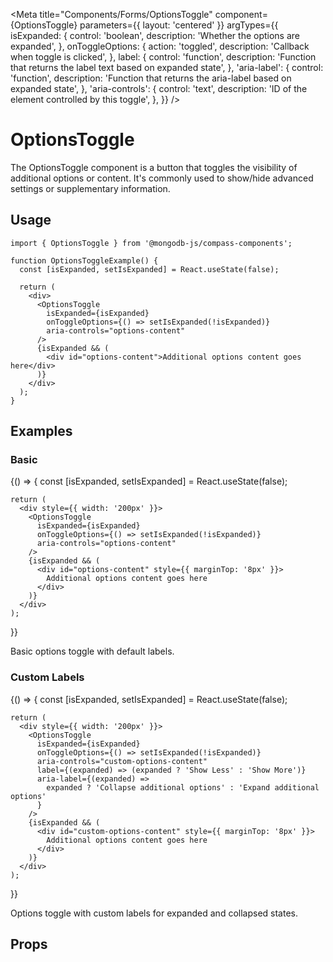 
<Meta
  title="Components/Forms/OptionsToggle"
  component={OptionsToggle}
  parameters={{ layout: 'centered' }}
  argTypes={{
    isExpanded: {
      control: 'boolean',
      description: 'Whether the options are expanded',
    },
    onToggleOptions: {
      action: 'toggled',
      description: 'Callback when toggle is clicked',
    },
    label: {
      control: 'function',
      description:
        'Function that returns the label text based on expanded state',
    },
    'aria-label': {
      control: 'function',
      description:
        'Function that returns the aria-label based on expanded state',
    },
    'aria-controls': {
      control: 'text',
      description: 'ID of the element controlled by this toggle',
    },
  }}
/>

# OptionsToggle

The OptionsToggle component is a button that toggles the visibility of additional options or content. It's commonly used to show/hide advanced settings or supplementary information.

## Usage

```tsx
import { OptionsToggle } from '@mongodb-js/compass-components';

function OptionsToggleExample() {
  const [isExpanded, setIsExpanded] = React.useState(false);

  return (
    <div>
      <OptionsToggle
        isExpanded={isExpanded}
        onToggleOptions={() => setIsExpanded(!isExpanded)}
        aria-controls="options-content"
      />
      {isExpanded && (
        <div id="options-content">Additional options content goes here</div>
      )}
    </div>
  );
}
```

## Examples

### Basic

<Story name="Basic">
  {() => {
    const [isExpanded, setIsExpanded] = React.useState(false);

    return (
      <div style={{ width: '200px' }}>
        <OptionsToggle
          isExpanded={isExpanded}
          onToggleOptions={() => setIsExpanded(!isExpanded)}
          aria-controls="options-content"
        />
        {isExpanded && (
          <div id="options-content" style={{ marginTop: '8px' }}>
            Additional options content goes here
          </div>
        )}
      </div>
    );

}}

</Story>

Basic options toggle with default labels.

### Custom Labels

<Story name="CustomLabels">
  {() => {
    const [isExpanded, setIsExpanded] = React.useState(false);

    return (
      <div style={{ width: '200px' }}>
        <OptionsToggle
          isExpanded={isExpanded}
          onToggleOptions={() => setIsExpanded(!isExpanded)}
          aria-controls="custom-options-content"
          label={(expanded) => (expanded ? 'Show Less' : 'Show More')}
          aria-label={(expanded) =>
            expanded ? 'Collapse additional options' : 'Expand additional options'
          }
        />
        {isExpanded && (
          <div id="custom-options-content" style={{ marginTop: '8px' }}>
            Additional options content goes here
          </div>
        )}
      </div>
    );

}}

</Story>

Options toggle with custom labels for expanded and collapsed states.

## Props

<Controls />
